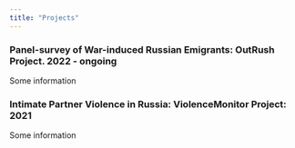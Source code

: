 ```yaml
---
title: "Projects"
---
```


<!-- This css code to control size of the page title. Here it is 0 to make it invisible -->

<style>
.title {
  font-size: 0px;
}
</style>

### Panel-survey of War-induced Russian Emigrants: OutRush Project. 2022 - ongoing

Some information

### Intimate Partner Violence in Russia: ViolenceMonitor Project: 2021

Some information
